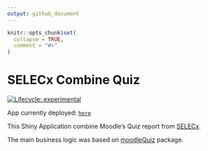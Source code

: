 ```yaml
---
output: github_document
---
```


<!-- README.md is generated from README.Rmd. Please edit that file -->

```r
knitr::opts_chunk$set(
  collapse = TRUE,
  comment = "#>"
)
```

# SELECx Combine Quiz

<!-- badges: start -->

[![Lifecycle: experimental](https://img.shields.io/badge/lifecycle-experimental-orange.svg)](https://lifecycle.r-lib.org/articles/stages.html#experimental)

<!-- badges: end -->

App currently deployed: [`here`](https://si-physio-intern.shinyapps.io/SELECx_combine_quiz/)

This Shiny Application combine Moodle's Quiz report from [SELECx](http://selecx.si.mahidol.ac.th).

The main business logic was based on [moodleQuiz](https://github.com/Lightbridge-AI/moodleQuiz) package.
